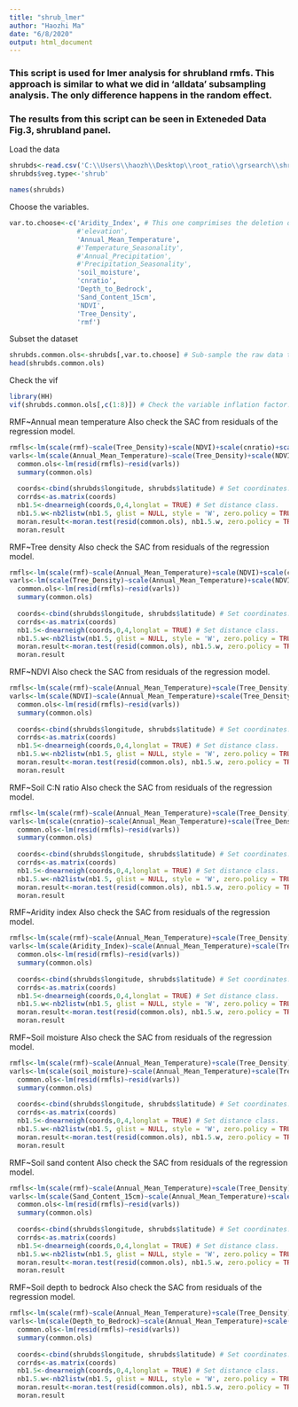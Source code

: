 ---
title: "shrub_lmer"
author: "Haozhi Ma"
date: "6/8/2020"
output: html_document
---


### This script is used for lmer analysis for shrubland rmfs. This approach is similar to what we did in 'alldata' subsampling analysis. The only difference happens in the random effect.

### The results from this script can be seen in Exteneded Data Fig.3, shrubland panel.

Load the data

```{R}
shrubds<-read.csv('C:\\Users\\haozh\\Desktop\\root_ratio\\grsearch\\shrub_rsr_sample_for_grsearch_20200517.csv') # Read the data
shrubds$veg.type<-'shrub'

names(shrubds)
```

Choose the variables.

```{R}
var.to.choose<-c('Aridity_Index', # This one comprimises the deletion of all precipitation related variables, to make the chosen variables comprehensive.
                 #'elevation',
                 'Annual_Mean_Temperature',
                 #'Temperature_Seasonality',
                 #'Annual_Precipitation',
                 #'Precipitation_Seasonality',
                 'soil_moisture',
                 'cnratio',
                 'Depth_to_Bedrock',
                 'Sand_Content_15cm',
                 'NDVI',
                 'Tree_Density',
                 'rmf')


```

Subset the dataset
```{R}
shrubds.common.ols<-shrubds[,var.to.choose] # Sub-sample the raw data to reduce the satistical burden.
head(shrubds.common.ols)

```

Check the vif
```{R}
library(HH)
vif(shrubds.common.ols[,c(1:8)]) # Check the variable inflation factor. Here we set the threshold is 3.

```
RMF~Annual mean temperature
Also check the SAC from residuals of the regression model.

```{R}
rmfls<-lm(scale(rmf)~scale(Tree_Density)+scale(NDVI)+scale(cnratio)+scale(Aridity_Index)+scale(soil_moisture)+scale(Sand_Content_15cm)+scale(Depth_to_Bedrock),data = shrubds) # Linear model is set.
varls<-lm(scale(Annual_Mean_Temperature)~scale(Tree_Density)+scale(NDVI)+scale(cnratio)+scale(Aridity_Index)+scale(soil_moisture)+scale(Sand_Content_15cm)+scale(Depth_to_Bedrock),data = shrubds)
  common.ols<-lm(resid(rmfls)~resid(varls))
  summary(common.ols)
  
  coords<-cbind(shrubds$longitude, shrubds$latitude) # Set coordinates.
  corrds<-as.matrix(coords)
  nb1.5<-dnearneigh(coords,0,4,longlat = TRUE) # Set distance class.
  nb1.5.w<-nb2listw(nb1.5, glist = NULL, style = 'W', zero.policy = TRUE)
  moran.result<-moran.test(resid(common.ols), nb1.5.w, zero.policy = TRUE)
  moran.result
```
RMF~Tree density
Also check the SAC from residuals of the regression model.

```{R}
rmfls<-lm(scale(rmf)~scale(Annual_Mean_Temperature)+scale(NDVI)+scale(cnratio)+scale(Aridity_Index)+scale(soil_moisture)+scale(Sand_Content_15cm)+scale(Depth_to_Bedrock),data = shrubds) # Linear model is set.
varls<-lm(scale(Tree_Density)~scale(Annual_Mean_Temperature)+scale(NDVI)+scale(cnratio)+scale(Aridity_Index)+scale(soil_moisture)+scale(Sand_Content_15cm)+scale(Depth_to_Bedrock),data = shrubds)
  common.ols<-lm(resid(rmfls)~resid(varls))
  summary(common.ols)
  
  coords<-cbind(shrubds$longitude, shrubds$latitude) # Set coordinates.
  corrds<-as.matrix(coords)
  nb1.5<-dnearneigh(coords,0,4,longlat = TRUE) # Set distance class.
  nb1.5.w<-nb2listw(nb1.5, glist = NULL, style = 'W', zero.policy = TRUE)
  moran.result<-moran.test(resid(common.ols), nb1.5.w, zero.policy = TRUE)
  moran.result
```

RMF~NDVI
Also check the SAC from residuals of the regression model.

```{R}
rmfls<-lm(scale(rmf)~scale(Annual_Mean_Temperature)+scale(Tree_Density)+scale(cnratio)+scale(Aridity_Index)+scale(soil_moisture)+scale(Sand_Content_15cm)+scale(Depth_to_Bedrock),data = shrubds) # Linear model is set.
varls<-lm(scale(NDVI)~scale(Annual_Mean_Temperature)+scale(Tree_Density)+scale(cnratio)+scale(Aridity_Index)+scale(soil_moisture)+scale(Sand_Content_15cm)+scale(Depth_to_Bedrock),data = shrubds)
  common.ols<-lm(resid(rmfls)~resid(varls))
  summary(common.ols)
  
  coords<-cbind(shrubds$longitude, shrubds$latitude) # Set coordinates.
  corrds<-as.matrix(coords)
  nb1.5<-dnearneigh(coords,0,4,longlat = TRUE) # Set distance class.
  nb1.5.w<-nb2listw(nb1.5, glist = NULL, style = 'W', zero.policy = TRUE)
  moran.result<-moran.test(resid(common.ols), nb1.5.w, zero.policy = TRUE)
  moran.result
```
RMF~Soil C:N ratio
Also check the SAC from residuals of the regression model.

```{R}
rmfls<-lm(scale(rmf)~scale(Annual_Mean_Temperature)+scale(Tree_Density)+scale(NDVI)+scale(Aridity_Index)+scale(soil_moisture)+scale(Sand_Content_15cm)+scale(Depth_to_Bedrock),data = shrubds) # Linear model is set.
varls<-lm(scale(cnratio)~scale(Annual_Mean_Temperature)+scale(Tree_Density)+scale(NDVI)+scale(Aridity_Index)+scale(soil_moisture)+scale(Sand_Content_15cm)+scale(Depth_to_Bedrock),data = shrubds)
  common.ols<-lm(resid(rmfls)~resid(varls))
  summary(common.ols)
  
  coords<-cbind(shrubds$longitude, shrubds$latitude) # Set coordinates.
  corrds<-as.matrix(coords)
  nb1.5<-dnearneigh(coords,0,4,longlat = TRUE) # Set distance class.
  nb1.5.w<-nb2listw(nb1.5, glist = NULL, style = 'W', zero.policy = TRUE)
  moran.result<-moran.test(resid(common.ols), nb1.5.w, zero.policy = TRUE)
  moran.result
```

RMF~Aridity index
Also check the SAC from residuals of the regression model.

```{R}
rmfls<-lm(scale(rmf)~scale(Annual_Mean_Temperature)+scale(Tree_Density)+scale(NDVI)+scale(cnratio)+scale(soil_moisture)+scale(Sand_Content_15cm)+scale(Depth_to_Bedrock),data = shrubds) # Linear model is set.
varls<-lm(scale(Aridity_Index)~scale(Annual_Mean_Temperature)+scale(Tree_Density)+scale(NDVI)+scale(cnratio)+scale(soil_moisture)+scale(Sand_Content_15cm)+scale(Depth_to_Bedrock),data = shrubds)
  common.ols<-lm(resid(rmfls)~resid(varls))
  summary(common.ols)
  
  coords<-cbind(shrubds$longitude, shrubds$latitude) # Set coordinates.
  corrds<-as.matrix(coords)
  nb1.5<-dnearneigh(coords,0,4,longlat = TRUE) # Set distance class.
  nb1.5.w<-nb2listw(nb1.5, glist = NULL, style = 'W', zero.policy = TRUE)
  moran.result<-moran.test(resid(common.ols), nb1.5.w, zero.policy = TRUE)
  moran.result
```

RMF~Soil moisture
Also check the SAC from residuals of the regression model.

```{R}
rmfls<-lm(scale(rmf)~scale(Annual_Mean_Temperature)+scale(Tree_Density)+scale(NDVI)+scale(cnratio)+scale(Aridity_Index)+scale(Sand_Content_15cm)+scale(Depth_to_Bedrock),data = shrubds) # Linear model is set.
varls<-lm(scale(soil_moisture)~scale(Annual_Mean_Temperature)+scale(Tree_Density)+scale(NDVI)+scale(cnratio)+scale(Aridity_Index)+scale(Sand_Content_15cm)+scale(Depth_to_Bedrock),data = shrubds)
  common.ols<-lm(resid(rmfls)~resid(varls))
  summary(common.ols)
  
  coords<-cbind(shrubds$longitude, shrubds$latitude) # Set coordinates.
  corrds<-as.matrix(coords)
  nb1.5<-dnearneigh(coords,0,4,longlat = TRUE) # Set distance class.
  nb1.5.w<-nb2listw(nb1.5, glist = NULL, style = 'W', zero.policy = TRUE)
  moran.result<-moran.test(resid(common.ols), nb1.5.w, zero.policy = TRUE)
  moran.result
```

RMF~Soil sand content
Also check the SAC from residuals of the regression model.

```{R}
rmfls<-lm(scale(rmf)~scale(Annual_Mean_Temperature)+scale(Tree_Density)+scale(NDVI)+scale(cnratio)+scale(Aridity_Index)+scale(soil_moisture)+scale(Depth_to_Bedrock),data = shrubds) # Linear model is set.
varls<-lm(scale(Sand_Content_15cm)~scale(Annual_Mean_Temperature)+scale(Tree_Density)+scale(NDVI)+scale(cnratio)+scale(Aridity_Index)+scale(soil_moisture)+scale(Depth_to_Bedrock),data = shrubds)
  common.ols<-lm(resid(rmfls)~resid(varls))
  summary(common.ols)
  
  coords<-cbind(shrubds$longitude, shrubds$latitude) # Set coordinates.
  corrds<-as.matrix(coords)
  nb1.5<-dnearneigh(coords,0,4,longlat = TRUE) # Set distance class.
  nb1.5.w<-nb2listw(nb1.5, glist = NULL, style = 'W', zero.policy = TRUE)
  moran.result<-moran.test(resid(common.ols), nb1.5.w, zero.policy = TRUE)
  moran.result
```


RMF~Soil depth to bedrock
Also check the SAC from residuals of the regression model.

```{R}
rmfls<-lm(scale(rmf)~scale(Annual_Mean_Temperature)+scale(Tree_Density)+scale(NDVI)+scale(cnratio)+scale(Aridity_Index)+scale(soil_moisture)+scale(Sand_Content_15cm),data = shrubds) # Linear model is set.
varls<-lm(scale(Depth_to_Bedrock)~scale(Annual_Mean_Temperature)+scale(Tree_Density)+scale(NDVI)+scale(cnratio)+scale(Aridity_Index)+scale(soil_moisture)+scale(Sand_Content_15cm),data = shrubds)
  common.ols<-lm(resid(rmfls)~resid(varls))
  summary(common.ols)
  
  coords<-cbind(shrubds$longitude, shrubds$latitude) # Set coordinates.
  corrds<-as.matrix(coords)
  nb1.5<-dnearneigh(coords,0,4,longlat = TRUE) # Set distance class.
  nb1.5.w<-nb2listw(nb1.5, glist = NULL, style = 'W', zero.policy = TRUE)
  moran.result<-moran.test(resid(common.ols), nb1.5.w, zero.policy = TRUE)
  moran.result
```


